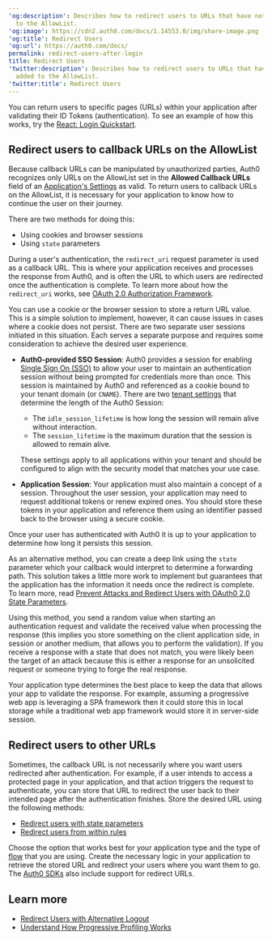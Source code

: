 ---
'og:description': Describes how to redirect users to URLs that have not been added
  to the AllowList.
'og:image': https://cdn2.auth0.com/docs/1.14553.0/img/share-image.png
'og:title': Redirect Users
'og:url': https://auth0.com/docs/
permalink: redirect-users-after-login
title: Redirect Users
'twitter:description': Describes how to redirect users to URLs that have not been
  added to the AllowList.
'twitter:title': Redirect Users
---
You can return users to specific pages (URLs) within your application after validating their <Tooltip tip="ID Token: Credential meant for the client itself, rather than for accessing a resource." cta="View Glossary" href="/docs/glossary?term=ID+Tokens">ID Tokens</Tooltip> (authentication). To see an example of how this works, try the [React: Login Quickstart](/docs/quickstart/spa/react).

## Redirect users to callback URLs on the AllowList

Because callback URLs can be manipulated by unauthorized parties, Auth0 recognizes only URLs on the AllowList set in the **Allowed Callback URLs** field of an [Application's Settings](https://manage.auth0.com/#/applications/{yourClientId}/settings) as valid. To return users to callback URLs on the AllowList, it is necessary for your application to know how to continue the user on their journey.

There are two methods for doing this:

* Using cookies and browser sessions
* Using `state` parameters

During a user's authentication, the `redirect_uri` request parameter is used as a callback URL. This is where your application receives and processes the response from Auth0, and is often the URL to which users are redirected once the authentication is complete. To learn more about how the `redirect_uri` works, see [OAuth 2.0 Authorization Framework](/docs/authenticate/protocols/oauth).

<Tabs><Tab title="Cookie or browser session">

You can use a cookie or the browser session to store a return URL value. This is a simple solution to implement, however, it can cause issues in cases where a cookie does not persist. There are two separate user sessions initiated in this situation. Each serves a separate purpose and requires some consideration to achieve the desired user experience.

* **Auth0-provided SSO Session**: Auth0 provides a session for enabling [Single Sign On (SSO)](/docs/authenticate/single-sign-on) to allow your user to maintain an authentication session without being prompted for credentials more than once. This session is maintained by Auth0 and referenced as a cookie bound to your tenant domain (or `CNAME`). There are two [tenant settings](/docs/manage-users/sessions/configure-session-lifetime-settings) that determine the length of the Auth0 Session:

  + The `idle_session_lifetime` is how long the session will remain alive without interaction.
  + The `session_lifetime` is the maximum duration that the session is allowed to remain alive.

  These settings apply to all applications within your tenant and should be configured to align with the security model that matches your use case.
* **Application Session**: Your application must also maintain a concept of a session. Throughout the user session, your application may need to request additional tokens or renew expired ones. You should store these tokens in your application and reference them using an identifier passed back to the browser using a secure cookie.

Once your user has authenticated with Auth0 it is up to your application to determine how long it persists this session.

</Tab><Tab title="State parameters">

As an alternative method, you can create a deep link using the `state` parameter which your callback would interpret to determine a forwarding path. This solution takes a little more work to implement but guarantees that the application has the information it needs once the redirect is complete. To learn more, read [Prevent Attacks and Redirect Users with OAuth0 2.0 State Parameters](/docs/secure/attack-protection/state-parameters).

Using this method, you send a random value when starting an authentication request and validate the received value when processing the response (this implies you store something on the client application side, in session or another medium, that allows you to perform the validation). If you receive a response with a state that does not match, you were likely been the target of an attack because this is either a response for an unsolicited request or someone trying to forge the real response.

Your application type determines the best place to keep the data that allows your app to validate the response. For example, assuming a progressive web app is leveraging a SPA framework then it could store this in local storage while a traditional web app framework would store it in server-side session.

</Tab></Tabs>

## Redirect users to other URLs

Sometimes, the callback URL is not necessarily where you want users redirected after authentication. For example, if a user intends to access a protected page in your application, and that action triggers the request to authenticate, you can store that URL to redirect the user back to their intended page after the authentication finishes. Store the desired URL using the following methods:

* [Redirect users with state parameters](/docs/secure/attack-protection/state-parameters)
* [Redirect users from within rules](/docs/customize/rules/redirect-users)

Choose the option that works best for your application type and the type of [flow](/docs/get-started/authentication-and-authorization-flow/which-oauth-2-0-flow-should-i-use) that you are using. Create the necessary logic in your application to retrieve the stored URL and redirect your users where you want them to go. The [Auth0 SDKs](/docs/libraries) also include support for redirect URLs.

## Learn more

* [Redirect Users with Alternative Logout](/docs/authenticate/login/logout/redirect-users-after-logout)
* [Understand How Progressive Profiling Works](/docs/manage-users/user-accounts/user-profiles/progressive-profiling)